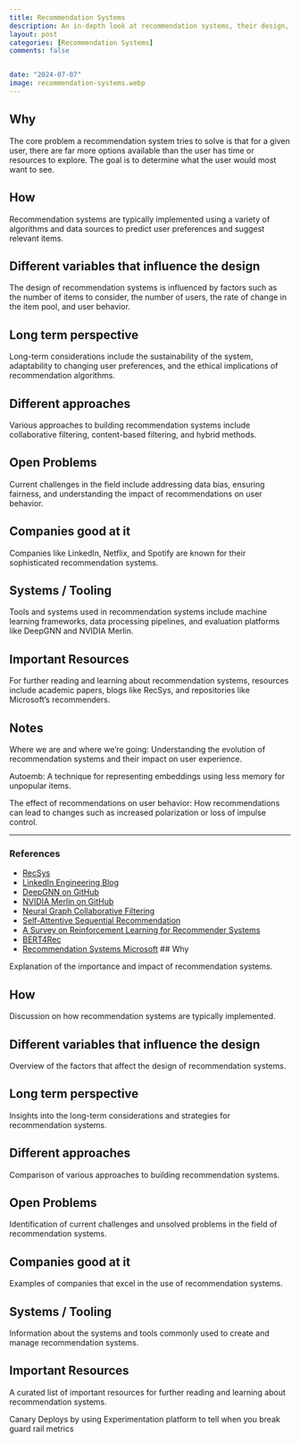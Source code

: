 ```yaml
---
title: Recommendation Systems
description: An in-depth look at recommendation systems, their design, approaches, and open problems.
layout: post
categories: [Recommendation Systems]
comments: false


date: "2024-07-07"
image: recommendation-systems.webp
---
```


## Why

The core problem a recommendation system tries to solve is that for a given user, there are far more options available than the user has time or resources to explore. The goal is to determine what the user would most want to see.

## How

Recommendation systems are typically implemented using a variety of algorithms and data sources to predict user preferences and suggest relevant items.

## Different variables that influence the design

The design of recommendation systems is influenced by factors such as the number of items to consider, the number of users, the rate of change in the item pool, and user behavior.

## Long term perspective

Long-term considerations include the sustainability of the system, adaptability to changing user preferences, and the ethical implications of recommendation algorithms.

## Different approaches

Various approaches to building recommendation systems include collaborative filtering, content-based filtering, and hybrid methods.

## Open Problems

Current challenges in the field include addressing data bias, ensuring fairness, and understanding the impact of recommendations on user behavior.

## Companies good at it

Companies like LinkedIn, Netflix, and Spotify are known for their sophisticated recommendation systems.

## Systems / Tooling

Tools and systems used in recommendation systems include machine learning frameworks, data processing pipelines, and evaluation platforms like DeepGNN and NVIDIA Merlin.

## Important Resources

For further reading and learning about recommendation systems, resources include academic papers, blogs like RecSys, and repositories like Microsoft's recommenders.

## Notes

Where we are and where we’re going: Understanding the evolution of recommendation systems and their impact on user experience.

Autoemb: A technique for representing embeddings using less memory for unpopular items.

The effect of recommendations on user behavior: How recommendations can lead to changes such as increased polarization or loss of impulse control.

---

### References

- [RecSys](https://recsys.acm.org/recsys24/call/)
- [LinkedIn Engineering Blog](https://www.linkedin.com/blog/engineering/recommendations/building-a-large-scale-recommendation-system-people-you-may-know)
- [DeepGNN on GitHub](https://github.com/microsoft/DeepGNN/tree/main)
- [NVIDIA Merlin on GitHub](https://github.com/NVIDIA-Merlin/Merlin)
- [Neural Graph Collaborative Filtering](https://arxiv.org/abs/1905.08108)
- [Self-Attentive Sequential Recommendation](https://cseweb.ucsd.edu/~jmcauley/pdfs/icdm18.pdf)
- [A Survey on Reinforcement Learning for Recommender Systems](https://arxiv.org/abs/2109.10665)
- [BERT4Rec](https://arxiv.org/abs/1904.06690)
- [Recommendation Systems Microsoft](https://github.com/recommenders-team/recommenders)
## Why

Explanation of the importance and impact of recommendation systems.

## How

Discussion on how recommendation systems are typically implemented.

## Different variables that influence the design

Overview of the factors that affect the design of recommendation systems.

## Long term perspective

Insights into the long-term considerations and strategies for recommendation systems.

## Different approaches

Comparison of various approaches to building recommendation systems.

## Open Problems

Identification of current challenges and unsolved problems in the field of recommendation systems.

## Companies good at it

Examples of companies that excel in the use of recommendation systems.

## Systems / Tooling

Information about the systems and tools commonly used to create and manage recommendation systems.

## Important Resources

A curated list of important resources for further reading and learning about recommendation systems.

Canary Deploys by using Experimentation platform to tell when you break guard rail metrics
